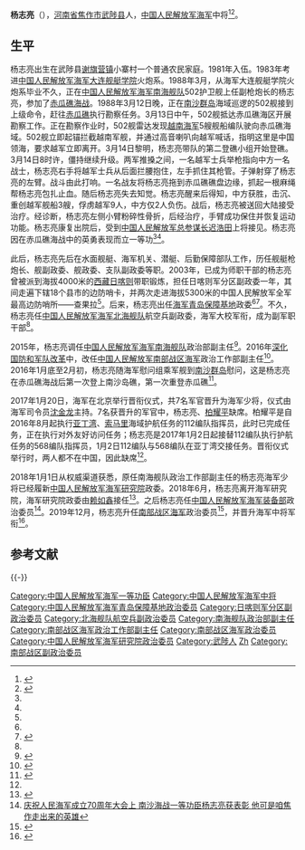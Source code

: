 {{infobox military person
| name = 杨志亮
| image name = 
| width = 
| job = 
| period =
| birthname = 
| other_names = 
| foreign_names =
| english_names =
| Sex = 男
| date of birth = {{birth year and age|1962|11}}
| place of birth = {{CHN}}[[河南省|河南省]][[武陟县|武陟县]]
| date of death =  
| place of death = 
| nationality = {{PRC}}
| residence = 
| serviceyears = 1981年至今
| commands = [[南部战区海军|南部战区海军]]<br>[[中国人民解放军海军研究院|海军研究院]]<br>[[中国人民解放军海军索马里护航行动|海军赴索马里第25批护航编队]]<br>海军某护卫舰
| battles = [[中越边境冲突|中越边境冲突]]
*[[赤瓜礁海战|赤瓜礁海战]] {{WIA}}
[[反恐战争|反恐战争]]
*[[中国海军索马里护航行动|中国海军索马里护航行动]]
| unit = 水面舰艇部队 
| party = {{CPC}}
| branch = {{PLA-Navy}}
| rank = [[File:PLAAF-0719-LTG.png|25px]] [[海军中将|海军中将]]
| spouse = 邱积荣<ref>{{Cite web |url=https://henan.qq.com/a/20161223/003684.htm |title=豫籍海战功臣28年后再出征 日前又赴亚丁湾护航 |access-date=2019-05-15 |archive-date=2021-01-27 |archive-url=https://web.archive.org/web/20210127191002/https://henan.qq.com/a/20161223/003684.htm |dead-url=no }}</ref>
| relatives = 父：杨福成<br>母：沈凤兰
| educate = [[海军大连舰艇学院|海军大连舰艇学院]]火炮系 (1983级)
| past = 
| work =
| award = [[立功奖章|一等功]]*1 (1988年)
| rankrecord= 
}}

'''杨志亮'''（{{bd|1962年|11月||}}），[[河南省|河南省]][[焦作市|焦作市]][[武陟县|武陟县]]人，[[中国人民解放军海军|中国人民解放军海军]]中将<ref name=jzrb>{{cite web |url = http://epaper.jzrb.com/html/2013-07/16/content_213837.htm |title = 碧海丹心写军魂 |date = 2013-07-16|publisher = 焦作日报 |archive-url = https://web.archive.org/web/20170107100501/http://epaper.jzrb.com/html/2013-07/16/content_213837.htm|archive-date = 2017-01-07|dead-url = yes}}</ref><ref name=ifeng>{{cite web |url = http://finance.ifeng.com/a/20170121/15160602_0.shtml |title = 两名将军缺席海军晋衔仪式，他们为何没到现场？ |date = 2017-01-21 |publisher = 凤凰网  }}</ref>。

==生平==
杨志亮出生在武陟县[[谢旗营镇|谢旗营镇]]小寨村一个普通农民家庭。1981年入伍。1983年考进[[中国人民解放军海军大连舰艇学院|中国人民解放军海军大连舰艇学院]]火炮系。1988年3月，从海军大连舰艇学院火炮系毕业不久，正在[[中国人民解放军海军南海舰队|中国人民解放军海军南海舰队]]502护卫舰上任副枪炮长的杨志亮，参加了[[赤瓜礁海战|赤瓜礁海战]]。1988年3月12日晚，正在[[南沙群岛|南沙群岛]]海域巡逻的502舰接到上级命令，赶往[[赤瓜礁|赤瓜礁]]执行勘察任务。3月13日中午，502舰抵达赤瓜礁海区开展勘察工作。正在勘察作业时，502舰雷达发现[[越南海军|越南海军]]5艘舰船编队驶向赤瓜礁海域。502舰立即起锚拦截越南军舰，并通过高音喇叭向越军喊话，指明这里是中国领海，要求越军立即离开。3月14日黎明，杨志亮带队的第二登礁小组开始登礁。3月14日8时许，僵持继续升级。两军推搡之间，一名越军士兵举枪指向中方一名战士，杨志亮右手将越军士兵从后面拦腰抱住，左手抓住其枪管。子弹射穿了杨志亮的左臂。战斗由此打响。一名战友将杨志亮拖到赤瓜礁礁盘边缘，抓起一根麻绳帮杨志亮包扎止血。随后杨志亮失去知觉。杨志亮醒来后得知，中方获胜，击沉、重创越军舰船3艘，俘虏越军9人，中方仅2人负伤。战后，杨志亮被送回大陆接受治疗。经诊断，杨志亮左侧小臂粉碎性骨折，后经治疗，手臂成功保住并恢复运动功能。杨志亮康复出院后，受到[[中国人民解放军总参谋长|中国人民解放军总参谋长]][[迟浩田|迟浩田]]上将接见。杨志亮因在赤瓜礁海战中的英勇表现而立一等功<ref name=jzrb/><ref name=gairen/>。

此后，杨志亮先后在水面舰艇、海军机关、潜艇、后勤保障部队工作，历任舰艇枪炮长、舰副政委、舰政委、支队副政委等职。2003年，已成为师职干部的杨志亮曾被派到海拔4000米的[[西藏|西藏]][[日喀则|日喀则]]带职锻炼，担任日喀则军分区副政委一年，其间走遍下辖18个县市的边防哨卡，并两次走进海拔5300米的中国人民解放军全军最高边防哨所——查果拉<ref name=jzrb/>。后来，杨志亮出任[[中国人民解放军海军青岛综合保障基地|海军青岛保障基地]]政委<ref name=jzrb/><ref>{{Cite web |url = http://mil.news.sina.com.cn/2010-08-01/0641603633.html |title = 海军青岛保障基地党委 抓学习制度促学习深入 |author =  |date = 2010-08-01 |publisher = 新浪 |language =  |accessdate =  |quote =  |archive-date = 2020-11-05 |archive-url = https://web.archive.org/web/20201105084927/http://mil.news.sina.com.cn/2010-08-01/0641603633.html |dead-url = no }}</ref>。不久，杨志亮任[[中国人民解放军海军北海舰队|中国人民解放军海军北海舰队]]航空兵副政委，海军大校军衔，成为副军职干部<ref name=jzrb/>。

2015年，杨志亮调任[[中国人民解放军海军南海舰队|中国人民解放军海军南海舰队]]政治部副主任<ref name=gairen>{{Cite web |url = http://news.163.com/16/0325/16/BJ12JOO90001124J.html |title = 杨志亮改任南海舰队政治工作部副主任 |author =  |date = 2016-03-25 |website = 网易 |archive-url = https://web.archive.org/web/20170222063135/http://news.163.com/16/0325/16/BJ12JOO90001124J.html |archive-date = 2017-02-22 |dead-url = yes }}</ref>。2016年[[深化国防和军队改革|深化国防和军队改革]]中，改任[[中国人民解放军南部战区海军|中国人民解放军南部战区海军]]政治工作部副主任<ref>{{cite web |url = http://china.caixin.com/2017-01-20/101047444.html |title = 明星舰长柏耀平、南沙卫士杨志亮晋升少将 |author =  |date = 2017-01-20 |website = 财新网 |access-date = 2017-02-21 |archive-date = 2019-12-14 |archive-url = https://web.archive.org/web/20191214125455/http://china.caixin.com/2017-01-20/101047444.html |dead-url = no }}</ref>。2016年1月底至2月初，杨志亮随海军慰问组乘军舰到[[南沙群岛|南沙群岛]]慰问，这是杨志亮在赤瓜礁海战后第一次登上南沙岛礁，第一次重登赤瓜礁<ref>{{cite web |url = http://military.china.com/important/11132797/20160206/21471014_all.html |title = 中越海战功臣杨志亮28年后重登赤瓜礁 |author =  |date = 2016-02-06 |website = 中华网 |access-date = 2017-02-21 |archive-date = 2017-02-22 |archive-url = https://web.archive.org/web/20170222054559/http://military.china.com/important/11132797/20160206/21471014_all.html |dead-url = no }}</ref>。

2017年1月20日，海军在北京举行晋衔仪式，共7名军官晋升为海军少将，仪式由海军司令员[[沈金龙|沈金龙]]主持。7名获晋升的军官中，杨志亮、[[柏耀平|柏耀平]]缺席。柏耀平是自2016年8月起执行[[亚丁湾|亚丁湾]]、[[索马里|索马里]]海域护航任务的112编队指挥员，此时已完成任务，正在执行对外友好访问任务；杨志亮是2017年1月2日起接替112编队执行护航任务的568编队指挥员，1月2日112编队与568编队在亚丁湾交接任务。晋衔仪式举行时，两人都不在中国，因此缺席<ref name=ifeng/>。

2018年1月1日从权威渠道获悉，原任南海舰队政治工作部副主任的杨志亮海军少将已经履新[[中国人民解放军海军研究院|中国人民解放军海军研究院]]政委。2018年6月，杨志亮离开海军研究院，海军研究院政委由[[赖如鑫|赖如鑫]]接任<ref>{{Cite web |url=https://www.thepaper.cn/newsDetail_forward_2213940 |title=赖如鑫履新海军研究院政委，南沙海战功臣杨志亮离任 |access-date=2018-07-07 |archive-date=2019-04-12 |archive-url=https://web.archive.org/web/20190412130607/http://www.thepaper.cn/newsDetail_forward_2213940 |dead-url=no }}</ref>。之后杨志亮任[[中国人民解放军海军装备部|中国人民解放军海军装备部]]政治委员<ref>[http://epaper.jzrb.com/jzwb/html/2019-04/23/content_535230.htm 庆祝人民海军成立70周年大会上 南沙海战一等功臣杨志亮获表彰 他可是咱焦作走出来的英雄]</ref>。2019年12月，杨志亮升任[[南部战区海军|南部战区海军]]政治委员<ref>{{cite web |author=林韵诗 |title=“南沙卫士”杨志亮中将升任南部战区海军政委 |url=http://china.caixin.com/2019-12-30/101499380.html |website=财新网 |access-date=2019-12-30 |date=2019-12-30 |archive-date=2021-10-28 |archive-url=https://web.archive.org/web/20211028070711/https://china.caixin.com/2019-12-30/101499380.html |dead-url=no }}</ref>，并晋升海军中将军衔<ref>{{cite web |title = 海军举行晋升将官军衔仪式 4人晋升为中将 |url = https://news.163.com/19/1214/12/F0C0Q4P40001899O.html |website=网易 |access-date=2019-12-14 |date=2019-12-14 |archive-url = https://web.archive.org/web/20191214091634/https://news.163.com/19/1214/12/F0C0Q4P40001899O.html |archive-date=2019-12-14 |dead-url=yes }}</ref>。

== 参考文献 ==
{{Reflist|35em}}

{{-}}
{{start box}}
{{s-mil|pla}}
{{s-before|[[刘明利|刘明利]]}}
{{s-title|[[中国人民解放军南部战区海军|中国人民解放军南部战区海军]][[政治委员|政治委员]]<br />中国人民解放军海军南海舰队政治委员|2019年12月-}}
{{s-inc}}
{{s-before|[[厉延明|厉延明]]}}
{{s-title|[[中国人民解放军海军装备部|中国人民解放军海军装备部]]政治委员|2018年4月-2019年12月}}
{{s-after|待公布}}
{{succession box|[[袁华智|袁华智]]|[[赖如鑫|赖如鑫]]|[[中国人民解放军海军研究院|中国人民解放军海军研究院]]政治委员|2017年—2018年}}
{{end box}}
{{中国人民解放军海军}}
{{中华人民共和国现役中将}}

{{DEFAULTSORT:Yang杨}}
[[Category:中国人民解放军海军一等功臣|Category:中国人民解放军海军一等功臣]]
[[Category:中国人民解放军海军中将|Category:中国人民解放军海军中将]]
[[Category:中国人民解放军海军青岛保障基地政治委员|Category:中国人民解放军海军青岛保障基地政治委员]]
[[Category:日喀则军分区副政治委员|Category:日喀则军分区副政治委员]]
[[Category:北海舰队航空兵副政治委员|Category:北海舰队航空兵副政治委员]]
[[Category:南海舰队政治部副主任|Category:南海舰队政治部副主任]]
[[Category:南部战区海军政治工作部副主任|Category:南部战区海军政治工作部副主任]]
[[Category:南部战区海军政治委员|Category:南部战区海军政治委员]]
[[Category:中国人民解放军海军研究院政治委员|Category:中国人民解放军海军研究院政治委员]]
[[Category:武陟人|Category:武陟人]]
[[Category:杨姓|Zh]]
[[Category:南部战区副政治委员|Category:南部战区副政治委员]]